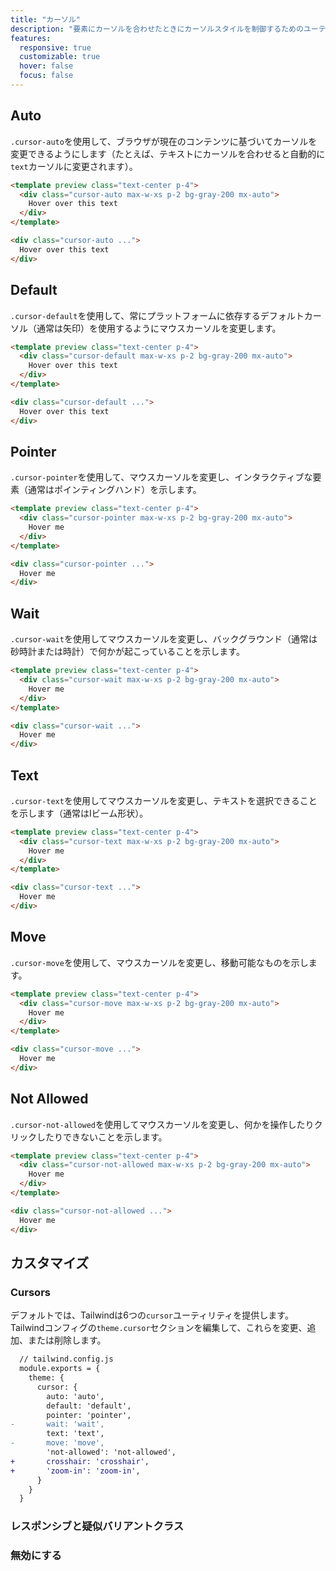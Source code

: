```yaml
---
title: "カーソル"
description: "要素にカーソルを合わせたときにカーソルスタイルを制御するためのユーティリティ"
features:
  responsive: true
  customizable: true
  hover: false
  focus: false
---
```




## Auto

`.cursor-auto`を使用して、ブラウザが現在のコンテンツに基づいてカーソルを変更できるようにします（たとえば、テキストにカーソルを合わせると自動的に`text`カーソルに変更されます）。

```html
<template preview class="text-center p-4">
  <div class="cursor-auto max-w-xs p-2 bg-gray-200 mx-auto">
    Hover over this text
  </div>
</template>

<div class="cursor-auto ...">
  Hover over this text
</div>
```

## Default

`.cursor-default`を使用して、常にプラットフォームに依存するデフォルトカーソル（通常は矢印）を使用するようにマウスカーソルを変更します。

```html
<template preview class="text-center p-4">
  <div class="cursor-default max-w-xs p-2 bg-gray-200 mx-auto">
    Hover over this text
  </div>
</template>

<div class="cursor-default ...">
  Hover over this text
</div>
```

## Pointer

`.cursor-pointer`を使用して、マウスカーソルを変更し、インタラクティブな要素（通常はポインティングハンド）を示します。

```html
<template preview class="text-center p-4">
  <div class="cursor-pointer max-w-xs p-2 bg-gray-200 mx-auto">
    Hover me
  </div>
</template>

<div class="cursor-pointer ...">
  Hover me
</div>
```

## Wait

`.cursor-wait`を使用してマウスカーソルを変更し、バックグラウンド（通常は砂時計または時計）で何かが起こっていることを示します。

```html
<template preview class="text-center p-4">
  <div class="cursor-wait max-w-xs p-2 bg-gray-200 mx-auto">
    Hover me
  </div>
</template>

<div class="cursor-wait ...">
  Hover me
</div>
```

## Text

`.cursor-text`を使用してマウスカーソルを変更し、テキストを選択できることを示します（通常はIビーム形状）。

```html
<template preview class="text-center p-4">
  <div class="cursor-text max-w-xs p-2 bg-gray-200 mx-auto">
    Hover me
  </div>
</template>

<div class="cursor-text ...">
  Hover me
</div>
```

## Move

`.cursor-move`を使用して、マウスカーソルを変更し、移動可能なものを示します。

```html
<template preview class="text-center p-4">
  <div class="cursor-move max-w-xs p-2 bg-gray-200 mx-auto">
    Hover me
  </div>
</template>

<div class="cursor-move ...">
  Hover me
</div>
```

## Not Allowed

`.cursor-not-allowed`を使用してマウスカーソルを変更し、何かを操作したりクリックしたりできないことを示します。

```html
<template preview class="text-center p-4">
  <div class="cursor-not-allowed max-w-xs p-2 bg-gray-200 mx-auto">
    Hover me
  </div>
</template>

<div class="cursor-not-allowed ...">
  Hover me
</div>
```

## カスタマイズ

### Cursors

デフォルトでは、Tailwindは6つの`cursor`ユーティリティを提供します。Tailwindコンフィグの`theme.cursor`セクションを編集して、これらを変更、追加、または削除します。

```diff
  // tailwind.config.js
  module.exports = {
    theme: {
      cursor: {
        auto: 'auto',
        default: 'default',
        pointer: 'pointer',
-       wait: 'wait',
        text: 'text',
-       move: 'move',
        'not-allowed': 'not-allowed',
+       crosshair: 'crosshair',
+       'zoom-in': 'zoom-in',
      }
    }
  }
```

### レスポンシブと疑似バリアントクラス

<Variants plugin="cursor" />

### 無効にする

<Disabling plugin="cursor" />

